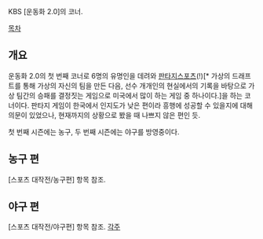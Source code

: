 KBS [운동화 2.0]의 코너.

[[목차]]
== 개요 ==
운동화 2.0의 첫 번째 코너로 6명의 유명인을 데려와 [[판타지스포츠]](!)[* 가상의 드래프트를 통해 가상의 자신의 팀을 만든 다음, 선수 개개인의 현실에서의 기록을 바탕으로 가상 팀간의 승패를 결정짓는 게임으로 미국에서 많이 하는 게임 중 하나이다.]을 하는 코너이다. 판타지 게임이 한국에서 인지도가 낮은 편이라 흥행에 성공할 수 있을지에 대해 의문이 있었으나, 현재까지의 상황으로 봤을 때 나쁘지 않은 편인 듯.

첫 번째 시즌에는 농구, 두 번째 시즌에는 야구를 방영중이다.
== 농구 편 ==
[스포츠 대작전/농구편] 항목 참조.
== 야구 편 ==
[스포츠 대작전/야구편] 항목 참조.
[[각주]]
